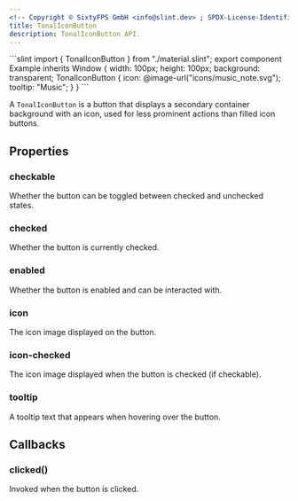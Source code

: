 ```yaml
---
<!-- Copyright © SixtyFPS GmbH <info@slint.dev> ; SPDX-License-Identifier: MIT -->
title: TonalIconButton
description: TonalIconButton API.
---
```



<CodeSnippetMD imagePath="" noScreenShot scale="3" imageWidth="300" imageHeight="200" imageAlt="">
```slint
import { TonalIconButton } from "./material.slint";
export component Example inherits Window {
    width: 100px;
    height: 100px;
    background: transparent;
    TonalIconButton {
        icon: @image-url("icons/music_note.svg");
        tooltip: "Music";
    }
}
```
</CodeSnippetMD>

A `TonalIconButton` is a button that displays a secondary container background with an icon, used for less prominent actions than filled icon buttons.

## Properties

### checkable
<SlintProperty propName="checkable" typeName="bool">
Whether the button can be toggled between checked and unchecked states.
</SlintProperty>

### checked
<SlintProperty propName="checked" typeName="bool" propertyVisibility="in-out">
Whether the button is currently checked.
</SlintProperty>

### enabled
<SlintProperty propName="enabled" typeName="bool" defaultValue="true">
Whether the button is enabled and can be interacted with.
</SlintProperty>

### icon
<SlintProperty propName="icon" typeName="image">
The icon image displayed on the button.
</SlintProperty>

### icon-checked
<SlintProperty propName="icon-checked" typeName="image">
The icon image displayed when the button is checked (if checkable).
</SlintProperty>

### tooltip
<SlintProperty propName="tooltip" typeName="string">
A tooltip text that appears when hovering over the button.
</SlintProperty>

## Callbacks

### clicked()
Invoked when the button is clicked.
